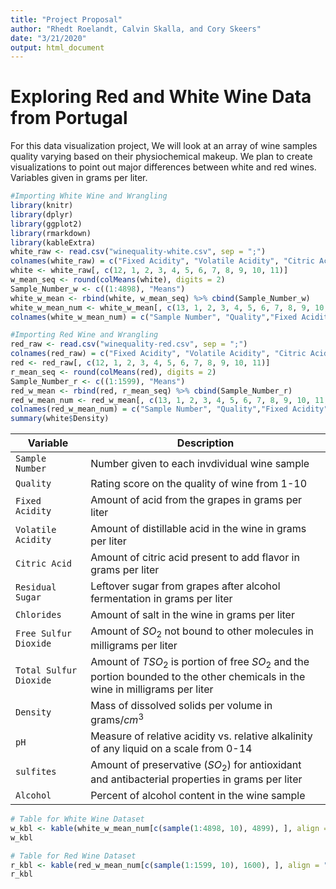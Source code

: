 ---
title: "Project Proposal"
author: "Rhedt Roelandt, Calvin Skalla, and Cory Skeers"
date: "3/21/2020"
output: html_document
---
# Exploring Red and White Wine Data from Portugal
For this data visualization project, We will look at an array of wine samples quality varying based on their physiochemical makeup. We plan to create visualizations to point out major differences between white and red wines.  Variables given in grams per liter. 
```{r, echo=FALSE, message=FALSE}
#Importing White Wine and Wrangling
library(knitr)
library(dplyr)
library(ggplot2)
library(rmarkdown)
library(kableExtra)
white_raw <- read.csv("winequality-white.csv", sep = ";")
colnames(white_raw) = c("Fixed Acidity", "Volatile Acidity", "Citric Acid", "Residual Sugar", "Chlorides", "Free Sulfur Dioxide", "Total Sulfur Dioxide", "Density", "pH", "Sulfites", "Alcohol", "Quality")
white <- white_raw[, c(12, 1, 2, 3, 4, 5, 6, 7, 8, 9, 10, 11)]
w_mean_seq <- round(colMeans(white), digits = 2)
Sample_Number_w <- c((1:4898), "Means")
white_w_mean <- rbind(white, w_mean_seq) %>% cbind(Sample_Number_w) 
white_w_mean_num <- white_w_mean[, c(13, 1, 2, 3, 4, 5, 6, 7, 8, 9, 10, 11, 12)]
colnames(white_w_mean_num) = c("Sample Number", "Quality","Fixed Acidity", "Volatile Acidity", "Citric Acid", "Residual Sugar", "Chlorides", "Free Sulfur Dioxide", "Total Sulfur Dioxide", "Density", "pH", "Sulfites", "Alcohol")
```

```{r, include=FALSE}
#Importing Red Wine and Wrangling
red_raw <- read.csv("winequality-red.csv", sep = ";")
colnames(red_raw) = c("Fixed Acidity", "Volatile Acidity", "Citric Acid", "Residual Sugar", "Chlorides", "Free Sulfur Dioxide", "Total Sulfur Dioxide", "Density", "pH", "Sulfites", "Alcohol", "Quality")
red <- red_raw[, c(12, 1, 2, 3, 4, 5, 6, 7, 8, 9, 10, 11)]
r_mean_seq <- round(colMeans(red), digits = 2)
Sample_Number_r <- c((1:1599), "Means")
red_w_mean <- rbind(red, r_mean_seq) %>% cbind(Sample_Number_r)
red_w_mean_num <- red_w_mean[, c(13, 1, 2, 3, 4, 5, 6, 7, 8, 9, 10, 11, 12)]
colnames(red_w_mean_num) = c("Sample Number", "Quality","Fixed Acidity", "Volatile Acidity", "Citric Acid", "Residual Sugar", "Chlorides", "Free Sulfur Dioxide", "Total Sulfur Dioxide", "Density", "pH", "Sulfites", "Alcohol")
summary(white$Density)
```

Variable                   Description
--------                   -----------
`Sample Number`            Number given to each invdividual wine sample
`Quality`                  Rating score on the quality of wine from 1-10
`Fixed Acidity`            Amount of acid from the grapes in grams per liter
`Volatile Acidity`         Amount of distillable acid in the wine in grams per liter
`Citric Acid`              Amount of citric acid present to add flavor in grams per liter
`Residual Sugar`           Leftover sugar from grapes after alcohol fermentation in grams per liter
`Chlorides`                Amount of salt in the wine in grams per liter
`Free Sulfur Dioxide`      Amount of $SO_2$ not bound to other molecules in milligrams per liter
`Total Sulfur Dioxide`     Amount of $TSO_2$ is portion of free $SO_2$ and the portion bounded to the other chemicals in the wine in milligrams per liter
`Density`                  Mass of dissolved solids per volume in grams/$cm^3$ 
`pH`                       Measure of relative acidity vs. relative alkalinity of any liquid on a scale from 0-14
`sulfites`                 Amount of preservative ($SO_2$) for antioxidant and antibacterial properties in grams per liter
`Alcohol`                  Percent of alcohol content in the wine sample


```{r, echo=FALSE, message=FALSE}
# Table for White Wine Dataset
w_kbl <- kable(white_w_mean_num[c(sample(1:4898, 10), 4899), ], align = "lllcccccccrr", caption = "White Wine Quality Dataset", row.names = F) %>% kable_styling(bootstrap_options = c("striped", "hover", "condensed", "responsive", fixed_thead = T)) %>% column_spec(2, bold = T, border_right = T, border_left = T, background = "yellow") %>% row_spec(11, bold = T, color = "white", background = "black", hline_after = T)  %>% footnote(symbol = c("10 random white wines chosen from the 4898 samples with the means of the columns calculated at the bottom"))
w_kbl
```

```{r, echo=FALSE, message=FALSE}
# Table for Red Wine Dataset
r_kbl <- kable(red_w_mean_num[c(sample(1:1599, 10), 1600), ], align = "lllcccccccrr", caption = "Red Wine Quality Dataset", row.names = F) %>% kable_styling(bootstrap_options = c("striped", "hover", "condensed", "responsive", fixed_thead = T)) %>% column_spec(2, bold = T, border_right = T, border_left = T, background = "yellow") %>% row_spec(11, bold = T, color = "white", background = "black", hline_after = T)  %>% footnote(symbol = c("10 random red wines chosen from the 1599 samples with the means of the columns calculated at the bottom"))
r_kbl
```
 
